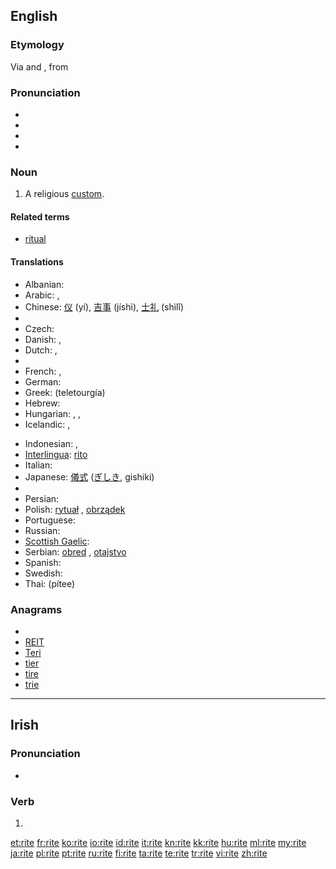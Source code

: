 ==English==
{{wikipedia}}

===Etymology===
Via {{etyl|enm}} and {{etyl|fro}}, from {{etyl|la}} {{term|ritus|lang=la}}

===Pronunciation===
* <!--rīt, -->{{IPA|/ɹaɪt/}}
* {{audio|en-us-rite.ogg|Audio (US)}}
* {{rhymes|aɪt}}
* {{homophones|right|wright|Wright|write|lang=en}}

===Noun===
{{en-noun}}

# A religious [[custom]].

====Related terms====
* [[ritual]]

====Translations====
{{trans-top|ritual}}
* Albanian: {{t-|sq|rit|xs=Albanian}}
* Arabic: {{Arab|[[طقس ديني|طَقْس دِينِيّ]]}} {{IPAchar|(ʈáqsu dīniy)}} {{m}}, {{Arab|[[شعيرة|شَعِيرَة]]}} {{IPAchar|(šaʕīra)}} {{f}}
* Chinese: [[仪]] (yí), [[吉事]] (jíshì), [[士礼]] (shìlǐ)
* {{trreq|Croatian}}
* Czech: {{t-|cs|rituál|m}}
* Danish: {{t-|da|rite|c}}, {{t-|da|ritus|c}}
* Dutch: {{t-|nl|ritus|f}}, {{t-|nl|kerkgebruik|n}}
* {{trreq|Esperanto}}
* French: {{t+|fr|rit}}, {{t+|fr|rite|m}}
* German: {{t-|de|Ritus|m}}
* Greek: {{t+|el|τελετουργία|f}} (teletourgía)
* Hebrew: {{t+|he|פולחן}}
* Hungarian: {{t+|hu|szertartás}}, {{t-|hu|ceremónia}}, {{t+|hu|rítus}}
* Icelandic: {{t|is|helgiathöfn|f}}, {{t|is|helgisiður|m}}
{{trans-mid}}
* Indonesian: {{t+|id|upacara|xs=Indonesian}}, {{t-|id|ritus|xs=Indonesian}}
* [[Interlingua]]: [[rito]]
* Italian: {{t+|it|rito|m}}
* Japanese: [[儀式]] ([[ぎしき]], gishiki)
* {{trreq|Old English}}
* Persian: {{t+|fa|آیین|xs=Persian}}
* Polish: [[rytuał]] {{m}}, [[obrządek]] {{m}}
* Portuguese: {{t+|pt|rito|m}}
* Russian: {{t+|ru|обряд|m|tr=obrjád}}
* [[Scottish Gaelic]]: {{t-|gd|deas-gnàth|m|xs=Scottish Gaelic}}
* Serbian: [[obred]] {{m}}, [[otajstvo]] {{n}}
* Spanish: {{t+|es|rito|m}}
* Swedish: {{t+|sv|rit|c}}
* Thai: {{Thai|[[พิธี]]}} (pítee)
{{trans-bottom}}

===Anagrams===
* {{alphagram|eirt}}
* [[REIT#English|REIT]]
* [[Teri#English|Teri]]
* [[tier#English|tier]]
* [[tire#English|tire]]
* [[trie#English|trie]]

----

==Irish==

===Pronunciation===
* {{IPA|lang=ga|[ˈɾˠɪtʲɪ]}}

===Verb===
{{infl|ga|past participle}}

# {{form of|past participle|rith|lang=ga}}

[[et:rite]]
[[fr:rite]]
[[ko:rite]]
[[io:rite]]
[[id:rite]]
[[it:rite]]
[[kn:rite]]
[[kk:rite]]
[[hu:rite]]
[[ml:rite]]
[[my:rite]]
[[ja:rite]]
[[pl:rite]]
[[pt:rite]]
[[ru:rite]]
[[fi:rite]]
[[ta:rite]]
[[te:rite]]
[[tr:rite]]
[[vi:rite]]
[[zh:rite]]
